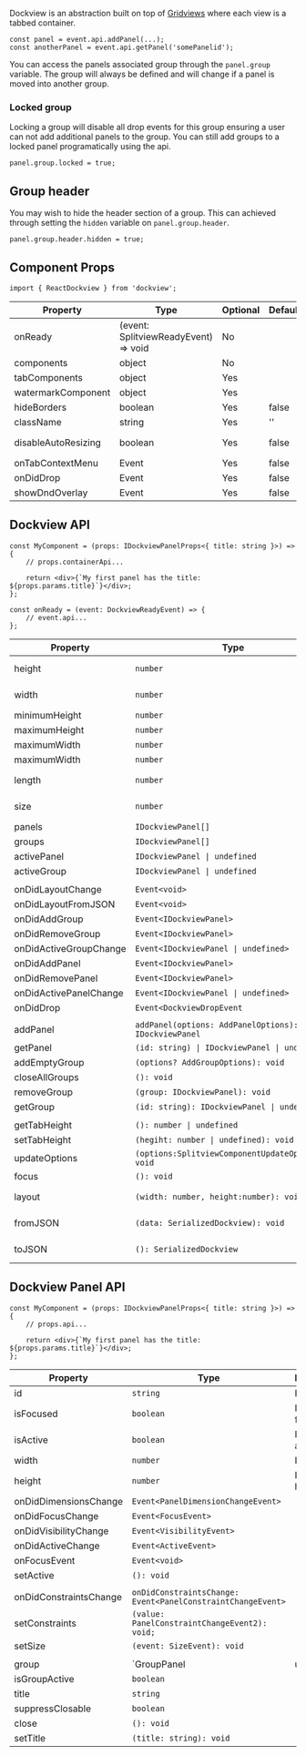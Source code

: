 
Dockview is an abstraction built on top of [Gridviews](/gridview) where each view is a tabbed container.

<div
    style={{
        height: '300px',
        backgroundColor: 'rgb(30,30,30)',
        color: 'white',
        margin: '20px 0px',
    }}
>
    <SimpleDockview />
</div>

```tsx
const panel = event.api.addPanel(...);
const anotherPanel = event.api.getPanel('somePanelid');
```

You can access the panels associated group through the `panel.group` variable.
The group will always be defined and will change if a panel is moved into another group.

### Locked group

Locking a group will disable all drop events for this group ensuring a user can not add additional panels to the group.
You can still add groups to a locked panel programatically using the api.

```tsx
panel.group.locked = true;
```

## Group header

You may wish to hide the header section of a group. This can achieved through setting the `hidden` variable on `panel.group.header`.

```tsx
panel.group.header.hidden = true;
```

## Component Props

```tsx
import { ReactDockview } from 'dockview';
```

| Property            | Type                                 | Optional | Default | Description                                 |
| ------------------- | ------------------------------------ | -------- | ------- | ------------------------------------------- |
| onReady             | (event: SplitviewReadyEvent) => void | No       |         |                                             |
| components          | object                               | No       |         |                                             |
| tabComponents       | object                               | Yes      |         |                                             |
| watermarkComponent  | object                               | Yes      |         |                                             |
| hideBorders         | boolean                              | Yes      | false   |                                             |
| className           | string                               | Yes      | ''      |                                             |
| disableAutoResizing | boolean                              | Yes      | false   | See [Auto resizing](/basics/#auto-resizing) |
| onTabContextMenu    | Event                                | Yes      | false   |                                             |
| onDidDrop           | Event                                | Yes      | false   |                                             |
| showDndOverlay      | Event                                | Yes      | false   |                                             |

## Dockview API

```tsx
const MyComponent = (props: IDockviewPanelProps<{ title: string }>) => {
    // props.containerApi...

    return <div>{`My first panel has the title: ${props.params.title}`}</div>;
};
```

```tsx
const onReady = (event: DockviewReadyEvent) => {
    // event.api...
};
```

| Property               | Type                                                 | Description                                 |
| ---------------------- | ---------------------------------------------------- | ------------------------------------------- |
| height                 | `number`                                             | Component pixel height                      |
| width                  | `number`                                             | Component pixel width                       |
| minimumHeight          | `number`                                             |                                             |
| maximumHeight          | `number`                                             |                                             |
| maximumWidth           | `number`                                             |                                             |
| maximumWidth           | `number`                                             |                                             |
| length                 | `number`                                             | Number of panels                            |
| size                   | `number`                                             | Number of Groups                            |
| panels                 | `IDockviewPanel[]`                                   |                                             |
| groups                 | `IDockviewPanel[]`                                   |                                             |
| activePanel            | `IDockviewPanel \| undefined`                        |                                             |
| activeGroup            | `IDockviewPanel \| undefined`                        |                                             |
|                        |                                                      |                                             |
| onDidLayoutChange      | `Event<void>`                                        |                                             |
| onDidLayoutFromJSON    | `Event<void>`                                        |                                             |
| onDidAddGroup          | `Event<IDockviewPanel>`                              |                                             |
| onDidRemoveGroup       | `Event<IDockviewPanel>`                              |                                             |
| onDidActiveGroupChange | `Event<IDockviewPanel \| undefined>`                 |                                             |
| onDidAddPanel          | `Event<IDockviewPanel>`                              |                                             |
| onDidRemovePanel       | `Event<IDockviewPanel>`                              |                                             |
| onDidActivePanelChange | `Event<IDockviewPanel \| undefined>`                 |                                             |
| onDidDrop              | `Event<DockviewDropEvent`                            |                                             |
|                        |                                                      |                                             |
| addPanel               | `addPanel(options: AddPanelOptions): IDockviewPanel` |                                             |
| getPanel               | `(id: string) \| IDockviewPanel \| undefined`        |                                             |
| addEmptyGroup          | `(options? AddGroupOptions): void`                   |                                             |
| closeAllGroups         | `(): void`                                           |                                             |
| removeGroup            | `(group: IDockviewPanel): void`                      |                                             |
| getGroup               | `(id: string): IDockviewPanel \| undefined`          |                                             |
|                        |                                                      |                                             |
| getTabHeight           | `(): number \| undefined`                            |                                             |
| setTabHeight           | `(hegiht: number \| undefined): void`                |                                             |
| updateOptions          | `(options:SplitviewComponentUpdateOptions): void`    |                                             |
| focus                  | `(): void`                                           |                                             |
| layout                 | `(width: number, height:number): void`               | See [Auto resizing](/basics/#auto-resizing) |
| fromJSON               | `(data: SerializedDockview): void`                   | See [Serialization](/basics/#serialization) |
| toJSON                 | `(): SerializedDockview`                             | See [Serialization](/basics/#serialization) |

## Dockview Panel API

```tsx
const MyComponent = (props: IDockviewPanelProps<{ title: string }>) => {
    // props.api...

    return <div>{`My first panel has the title: ${props.params.title}`}</div>;
};
```

| Property               | Type                                                        | Description     |
| ---------------------- | ----------------------------------------------------------- | --------------- |
| id                     | `string`                                                    | Panel id        |
| isFocused              | `boolean`                                                   | Is panel focsed |
| isActive               | `boolean`                                                   | Is panel active |
| width                  | `number`                                                    | Panel width     |
| height                 | `number`                                                    | Panel height    |
| onDidDimensionsChange  | `Event<PanelDimensionChangeEvent>`                          |                 |
| onDidFocusChange       | `Event<FocusEvent>`                                         |                 |
| onDidVisibilityChange  | `Event<VisibilityEvent>`                                    |                 |
| onDidActiveChange      | `Event<ActiveEvent>`                                        |                 |
| onFocusEvent           | `Event<void>`                                               |                 |
| setActive              | `(): void`                                                  |                 |
|                        |                                                             |                 |
| onDidConstraintsChange | `onDidConstraintsChange: Event<PanelConstraintChangeEvent>` |                 |
| setConstraints         | `(value: PanelConstraintChangeEvent2): void;`               |                 |
| setSize                | `(event: SizeEvent): void`                                  |                 |
|                        |                                                             |                 |
| group                  | `GroupPanel                                                 | undefined`      |
| isGroupActive          | `boolean`                                                   |                 |
| title                  | `string`                                                    |                 |
| suppressClosable       | `boolean`                                                   |                 |
| close                  | `(): void`                                                  |                 |
| setTitle               | `(title: string): void`                                     |                 |
